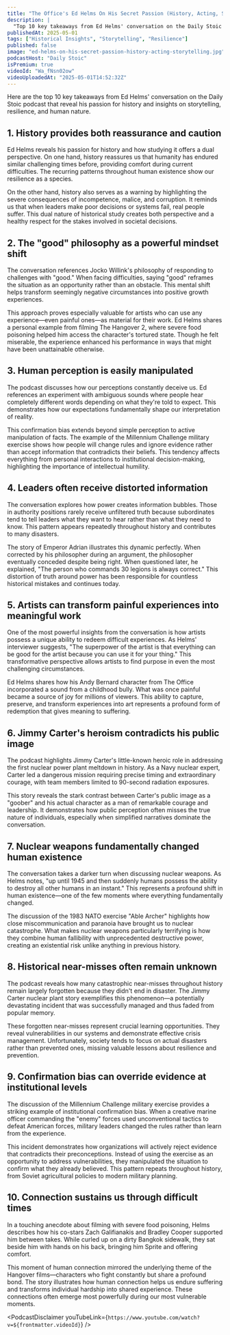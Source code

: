 ```yaml
---
title: "The Office's Ed Helms On His Secret Passion (History, Acting, Storytelling & MORE)"
description: |
  "Top 10 key takeaways from Ed Helms' conversation on the Daily Stoic podcast that reveal his passion for history and insights on storytelling, resilience, and human nature."
publishedAt: 2025-05-01
tags: ["Historical Insights", "Storytelling", "Resilience"]
published: false
image: "ed-helms-on-his-secret-passion-history-acting-storytelling.jpg"
podcastHost: "Daily Stoic"
isPremium: true
videoId: "Wa_fNsn02ow"
videoUploadedAt: "2025-05-01T14:52:32Z"
---
```



<PodcastSummaryPageLayout frontmatter={frontmatter}>

Here are the top 10 key takeaways from Ed Helms' conversation on the Daily Stoic podcast that reveal his passion for history and insights on storytelling, resilience, and human nature.

## 1. History provides both reassurance and caution

Ed Helms reveals his passion for history and how studying it offers a dual perspective. On one hand, history reassures us that humanity has endured similar challenging times before, providing comfort during current difficulties. The recurring patterns throughout human existence show our resilience as a species.

On the other hand, history also serves as a warning by highlighting the severe consequences of incompetence, malice, and corruption. It reminds us that when leaders make poor decisions or systems fail, real people suffer. This dual nature of historical study creates both perspective and a healthy respect for the stakes involved in societal decisions.

## 2. The "good" philosophy as a powerful mindset shift

The conversation references Jocko Willink's philosophy of responding to challenges with "good." When facing difficulties, saying "good" reframes the situation as an opportunity rather than an obstacle. This mental shift helps transform seemingly negative circumstances into positive growth experiences.

This approach proves especially valuable for artists who can use any experience—even painful ones—as material for their work. Ed Helms shares a personal example from filming The Hangover 2, where severe food poisoning helped him access the character's tortured state. Though he felt miserable, the experience enhanced his performance in ways that might have been unattainable otherwise.

## 3. Human perception is easily manipulated

The podcast discusses how our perceptions constantly deceive us. Ed references an experiment with ambiguous sounds where people hear completely different words depending on what they're told to expect. This demonstrates how our expectations fundamentally shape our interpretation of reality.

This confirmation bias extends beyond simple perception to active manipulation of facts. The example of the Millennium Challenge military exercise shows how people will change rules and ignore evidence rather than accept information that contradicts their beliefs. This tendency affects everything from personal interactions to institutional decision-making, highlighting the importance of intellectual humility.

## 4. Leaders often receive distorted information

The conversation explores how power creates information bubbles. Those in authority positions rarely receive unfiltered truth because subordinates tend to tell leaders what they want to hear rather than what they need to know. This pattern appears repeatedly throughout history and contributes to many disasters.

The story of Emperor Adrian illustrates this dynamic perfectly. When corrected by his philosopher during an argument, the philosopher eventually conceded despite being right. When questioned later, he explained, "The person who commands 30 legions is always correct." This distortion of truth around power has been responsible for countless historical mistakes and continues today.

## 5. Artists can transform painful experiences into meaningful work

One of the most powerful insights from the conversation is how artists possess a unique ability to redeem difficult experiences. As Helms' interviewer suggests, "The superpower of the artist is that everything can be good for the artist because you can use it for your thing." This transformative perspective allows artists to find purpose in even the most challenging circumstances.

Ed Helms shares how his Andy Bernard character from The Office incorporated a sound from a childhood bully. What was once painful became a source of joy for millions of viewers. This ability to capture, preserve, and transform experiences into art represents a profound form of redemption that gives meaning to suffering.

## 6. Jimmy Carter's heroism contradicts his public image

The podcast highlights Jimmy Carter's little-known heroic role in addressing the first nuclear power plant meltdown in history. As a Navy nuclear expert, Carter led a dangerous mission requiring precise timing and extraordinary courage, with team members limited to 90-second radiation exposures.

This story reveals the stark contrast between Carter's public image as a "goober" and his actual character as a man of remarkable courage and leadership. It demonstrates how public perception often misses the true nature of individuals, especially when simplified narratives dominate the conversation.

## 7. Nuclear weapons fundamentally changed human existence

The conversation takes a darker turn when discussing nuclear weapons. As Helms notes, "up until 1945 and then suddenly humans possess the ability to destroy all other humans in an instant." This represents a profound shift in human existence—one of the few moments where everything fundamentally changed.

The discussion of the 1983 NATO exercise "Able Archer" highlights how close miscommunication and paranoia have brought us to nuclear catastrophe. What makes nuclear weapons particularly terrifying is how they combine human fallibility with unprecedented destructive power, creating an existential risk unlike anything in previous history.

## 8. Historical near-misses often remain unknown

The podcast reveals how many catastrophic near-misses throughout history remain largely forgotten because they didn't end in disaster. The Jimmy Carter nuclear plant story exemplifies this phenomenon—a potentially devastating incident that was successfully managed and thus faded from popular memory.

These forgotten near-misses represent crucial learning opportunities. They reveal vulnerabilities in our systems and demonstrate effective crisis management. Unfortunately, society tends to focus on actual disasters rather than prevented ones, missing valuable lessons about resilience and prevention.

## 9. Confirmation bias can override evidence at institutional levels

The discussion of the Millennium Challenge military exercise provides a striking example of institutional confirmation bias. When a creative marine officer commanding the "enemy" forces used unconventional tactics to defeat American forces, military leaders changed the rules rather than learn from the experience.

This incident demonstrates how organizations will actively reject evidence that contradicts their preconceptions. Instead of using the exercise as an opportunity to address vulnerabilities, they manipulated the situation to confirm what they already believed. This pattern repeats throughout history, from Soviet agricultural policies to modern military planning.

## 10. Connection sustains us through difficult times

In a touching anecdote about filming with severe food poisoning, Helms describes how his co-stars Zach Galifianakis and Bradley Cooper supported him between takes. While curled up on a dirty Bangkok sidewalk, they sat beside him with hands on his back, bringing him Sprite and offering comfort.

This moment of human connection mirrored the underlying theme of the Hangover films—characters who fight constantly but share a profound bond. The story illustrates how human connection helps us endure suffering and transforms individual hardship into shared experience. These connections often emerge most powerfully during our most vulnerable moments.

<PodcastDisclaimer
  youTubeLink={`https://www.youtube.com/watch?v=${frontmatter.videoId}`}
/>

</PodcastSummaryPageLayout>
